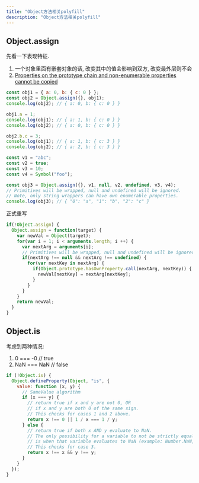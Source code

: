 ```yaml
---
title: "Object方法相关polyfill"
description: "Object方法相关polyfill"
---
```


## Object.assign
先看一下表现特征.
1. 一个对象里面有嵌套对象的话, 改变其中的值会影响到双方, 改变最外层则不会
2. [Properties on the prototype chain and non-enumerable properties cannot be copied](https://developer.mozilla.org/en-US/docs/Web/JavaScript/Reference/Global_Objects/Object/assign#properties_on_the_prototype_chain_and_non-enumerable_properties_cannot_be_copied)
```js
const obj1 = { a: 0, b: { c: 0 } };
const obj2 = Object.assign({}, obj1);
console.log(obj2); // { a: 0, b: { c: 0 } }

obj1.a = 1;
console.log(obj1); // { a: 1, b: { c: 0 } }
console.log(obj2); // { a: 0, b: { c: 0 } }

obj2.b.c = 3;
console.log(obj1); // { a: 1, b: { c: 3 } }
console.log(obj2); // { a: 2, b: { c: 3 } }

const v1 = "abc";
const v2 = true;
const v3 = 10;
const v4 = Symbol("foo");

const obj3 = Object.assign({}, v1, null, v2, undefined, v3, v4);
// Primitives will be wrapped, null and undefined will be ignored.
// Note, only string wrappers can have own enumerable properties.
console.log(obj3); // { "0": "a", "1": "b", "2": "c" }

```
正式重写
```js
if(!Object.assign) {
  Object.assign = function(target) {
    var newVal = Object(target);
    for(var i = 1; i < arguments.length; i ++) {
      var nextArg = arguments[i];
      // Primitives will be wrapped, null and undefined will be ignored.
      if(nextArg !== null && nextArg !== undefined) {
        for(var nextKey in nextArg) {
          if(Object.prototype.hasOwnProperty.call(nextArg, nextKey)) {
            newVal[nextKey] = nextArg[nextKey];
          }
        }
      }
    }
    return newVal;
  }
}
```
## Object.is
考虑到两种情况: 
1. 0 === -0 // true
2. NaN === NaN // false
```js
if (!Object.is) {
  Object.defineProperty(Object, "is", {
    value: function (x, y) {
      // SameValue algorithm
      if (x === y) {
        // return true if x and y are not 0, OR
        // if x and y are both 0 of the same sign.
        // This checks for cases 1 and 2 above.
        return x !== 0 || 1 / x === 1 / y;
      } else {
        // return true if both x AND y evaluate to NaN.
        // The only possibility for a variable to not be strictly equal to itself
        // is when that variable evaluates to NaN (example: Number.NaN, 0/0, NaN).
        // This checks for case 3.
        return x !== x && y !== y;
      }
    }
  });
}
```